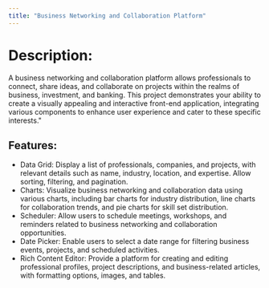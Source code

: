 ```yaml
---
title: "Business Networking and Collaboration Platform"
---
```


# Description:

A business networking and collaboration platform allows professionals to connect, share ideas, and collaborate on projects within the realms of business, investment, and banking. This project demonstrates your ability to create a visually appealing and interactive front-end application, integrating various components to enhance user experience and cater to these specific interests."

## Features:

-   Data Grid: Display a list of professionals, companies, and projects, with relevant details such as name, industry, location, and expertise. Allow sorting, filtering, and pagination.
-   Charts: Visualize business networking and collaboration data using various charts, including bar charts for industry distribution, line charts for collaboration trends, and pie charts for skill set distribution.
-   Scheduler: Allow users to schedule meetings, workshops, and reminders related to business networking and collaboration opportunities.
-   Date Picker: Enable users to select a date range for filtering business events, projects, and scheduled activities.
-   Rich Content Editor: Provide a platform for creating and editing professional profiles, project descriptions, and business-related articles, with formatting options, images, and tables.
